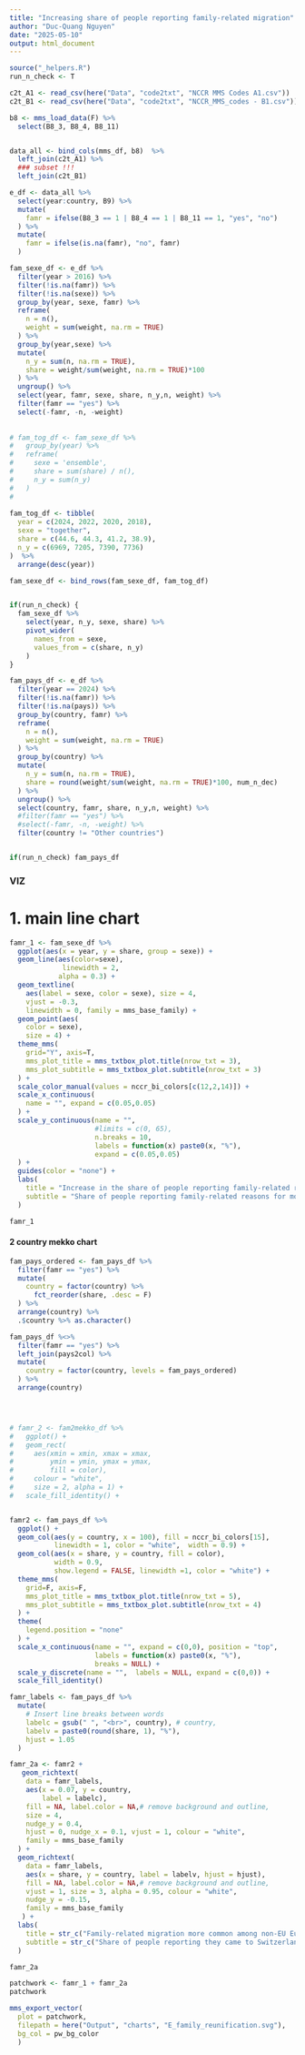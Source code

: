 ```yaml
---
title: "Increasing share of people reporting family-related migration"
author: "Duc-Quang Nguyen"
date: "2025-05-10"
output: html_document
---
```


```r
source("_helpers.R")
run_n_check <- T
```


```r
c2t_A1 <- read_csv(here("Data", "code2txt", "NCCR MMS Codes A1.csv"))
c2t_B1 <- read_csv(here("Data", "code2txt", "NCCR_MMS_codes - B1.csv"))

b8 <- mms_load_data(F) %>% 
  select(B8_3, B8_4, B8_11)


data_all <- bind_cols(mms_df, b8)  %>% 
  left_join(c2t_A1) %>% 
  ### subset !!!
  left_join(c2t_B1) 

e_df <- data_all %>% 
  select(year:country, B9) %>% 
  mutate(
    famr = ifelse(B8_3 == 1 | B8_4 == 1 | B8_11 == 1, "yes", "no")
  ) %>% 
  mutate(
    famr = ifelse(is.na(famr), "no", famr)
  )
```

```r
fam_sexe_df <- e_df %>% 
  filter(year > 2016) %>% 
  filter(!is.na(famr)) %>% 
  filter(!is.na(sexe)) %>% 
  group_by(year, sexe, famr) %>% 
  reframe(
    n = n(),
    weight = sum(weight, na.rm = TRUE)
  ) %>% 
  group_by(year,sexe) %>% 
  mutate(
    n_y = sum(n, na.rm = TRUE),
    share = weight/sum(weight, na.rm = TRUE)*100
  ) %>% 
  ungroup() %>% 
  select(year, famr, sexe, share, n_y,n, weight) %>% 
  filter(famr == "yes") %>% 
  select(-famr, -n, -weight)
  
  
# fam_tog_df <- fam_sexe_df %>% 
#   group_by(year) %>% 
#   reframe(
#     sexe = 'ensemble',
#     share = sum(share) / n(),
#     n_y = sum(n_y)
#   )
#   
  
fam_tog_df <- tibble(
  year = c(2024, 2022, 2020, 2018),
  sexe = "together",
  share = c(44.6, 44.3, 41.2, 38.9),
  n_y = c(6969, 7205, 7390, 7736)
)  %>%
  arrange(desc(year))

fam_sexe_df <- bind_rows(fam_sexe_df, fam_tog_df) 


if(run_n_check) {
  fam_sexe_df %>%
    select(year, n_y, sexe, share) %>%
    pivot_wider(
      names_from = sexe,
      values_from = c(share, n_y)
    )
}

fam_pays_df <- e_df %>% 
  filter(year == 2024) %>% 
  filter(!is.na(famr)) %>% 
  filter(!is.na(pays)) %>% 
  group_by(country, famr) %>% 
  reframe(
    n = n(),
    weight = sum(weight, na.rm = TRUE)
  ) %>% 
  group_by(country) %>% 
  mutate(
    n_y = sum(n, na.rm = TRUE),
    share = round(weight/sum(weight, na.rm = TRUE)*100, num_n_dec)
  ) %>% 
  ungroup() %>% 
  select(country, famr, share, n_y,n, weight) %>% 
  #filter(famr == "yes") %>% 
  #select(-famr, -n, -weight) %>% 
  filter(country != "Other countries")


if(run_n_check) fam_pays_df

```

### VIZ

# 1. main line chart

```r

famr_1 <- fam_sexe_df %>% 
  ggplot(aes(x = year, y = share, group = sexe)) +
  geom_line(aes(color=sexe),
             linewidth = 2,
            alpha = 0.3) +
  geom_textline(
    aes(label = sexe, color = sexe), size = 4, 
    vjust = -0.3,
    linewidth = 0, family = mms_base_family) +
  geom_point(aes(
    color = sexe),
    size = 4) +
  theme_mms(
    grid="Y", axis=T,
    mms_plot_title = mms_txtbox_plot.title(nrow_txt = 3),
    mms_plot_subtitle = mms_txtbox_plot.subtitle(nrow_txt = 3)
  ) +
  scale_color_manual(values = nccr_bi_colors[c(12,2,14)]) +
  scale_x_continuous(
    name = "", expand = c(0.05,0.05)
  ) +
  scale_y_continuous(name = "", 
                     #limits = c(0, 65),
                     n.breaks = 10,
                     labels = function(x) paste0(x, "%"),
                     expand = c(0.05,0.05)
  ) +
  guides(color = "none") +
  labs(
    title = "Increase in the share of people reporting family-related reasons for moving to Switzerland",
    subtitle = "Share of people reporting family-related reasons for moving to Switzerland, by survey year"
  )

famr_1
```


#### 2 country mekko chart
```r
fam_pays_ordered <- fam_pays_df %>% 
  filter(famr == "yes") %>% 
  mutate(
    country = factor(country) %>% 
      fct_reorder(share, .desc = F)
  ) %>% 
  arrange(country) %>% 
  .$country %>% as.character()

fam_pays_df %<>% 
  filter(famr == "yes") %>% 
  left_join(pays2col) %>% 
  mutate(
    country = factor(country, levels = fam_pays_ordered)
  ) %>% 
  arrange(country) 




# famr_2 <- fam2mekko_df %>%   
#   ggplot() +
#   geom_rect(
#     aes(xmin = xmin, xmax = xmax, 
#         ymin = ymin, ymax = ymax,
#         fill = color),
#     colour = "white", 
#     size = 2, alpha = 1) +
#   scale_fill_identity() +


famr2 <- fam_pays_df %>%
  ggplot() + 
  geom_col(aes(y = country, x = 100), fill = nccr_bi_colors[15], 
           linewidth = 1, color = "white",  width = 0.9) +
  geom_col(aes(x = share, y = country, fill = color),
           width = 0.9,
           show.legend = FALSE, linewidth =1, color = "white") +
  theme_mms(
    grid=F, axis=F,
    mms_plot_title = mms_txtbox_plot.title(nrow_txt = 5),
    mms_plot_subtitle = mms_txtbox_plot.subtitle(nrow_txt = 4)
  ) + 
  theme(
    legend.position = "none"
  ) + 
  scale_x_continuous(name = "", expand = c(0,0), position = "top",
                     labels = function(x) paste0(x, "%"),
                     breaks = NULL) +
  scale_y_discrete(name = "",  labels = NULL, expand = c(0,0)) +
  scale_fill_identity() 

famr_labels <- fam_pays_df %>%
  mutate(
    # Insert line breaks between words
    labelc = gsub(" ", "<br>", country), # country, 
    labelv = paste0(round(share, 1), "%"),
    hjust = 1.05
  ) 

famr_2a <- famr2 +
   geom_richtext(
    data = famr_labels,
    aes(x = 0.07, y = country, 
        label = labelc),
    fill = NA, label.color = NA,# remove background and outline,
    size = 4,
    nudge_y = 0.4,
    hjust = 0, nudge_x = 0.1, vjust = 1, colour = "white",
    family = mms_base_family
  ) +
  geom_richtext(
    data = famr_labels,
    aes(x = share, y = country, label = labelv, hjust = hjust),
    fill = NA, label.color = NA,# remove background and outline,
    vjust = 1, size = 3, alpha = 0.95, colour = "white",
    nudge_y = -0.15,
    family = mms_base_family
   ) + 
  labs(
    title = str_c("Family-related migration more common among non-EU Europeans, Africans, and Latin Americans"),
    subtitle = str_c("Share of people reporting they came to Switzerland for family reunification, by country of origin in 2024")
  )

famr_2a
```


```r
patchwork <- famr_1 + famr_2a 
patchwork

mms_export_vector(
  plot = patchwork,
  filepath = here("Output", "charts", "E_family_reunification.svg"),
  bg_col = pw_bg_color
  )


```